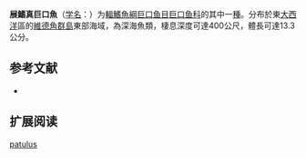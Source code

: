 {{Speciesbox
| name = 展鰭真巨口魚
| status = NE
| status_system = IUCN3.1
| image = 
| genus = Eustomias
| species = patulus
| authority = Regan & Trewavas, 1930
| synonyms = 
}}

'''展鰭真巨口魚'''（[[学名|学名]]：{{lang|la|''Eustomias patulus''}}）为[[輻鰭魚綱|輻鰭魚綱]][[巨口鱼目|巨口鱼目]][[巨口鱼科|巨口鱼科]]的其中一[[種|種]]。分布於東[[大西洋|大西洋]]區的[[維德角群島|維德角群島]]東部海域，為深海魚類，棲息深度可達400公尺，體長可達13.3公分。

== 参考文献 ==
{{refbegin}}
*{{FishBase_species|genus=Eustomias|species=patulus|year=2012|month=2}}
{{refend}}

== 扩展阅读 ==
{{refbegin}}
{{wikispecies-inline|Eustomias patulus|展鰭真巨口魚}}
{{refend}}
{{Taxonbar|from=Q1107612}}

[[Category:真巨口鱼属|patulus]]